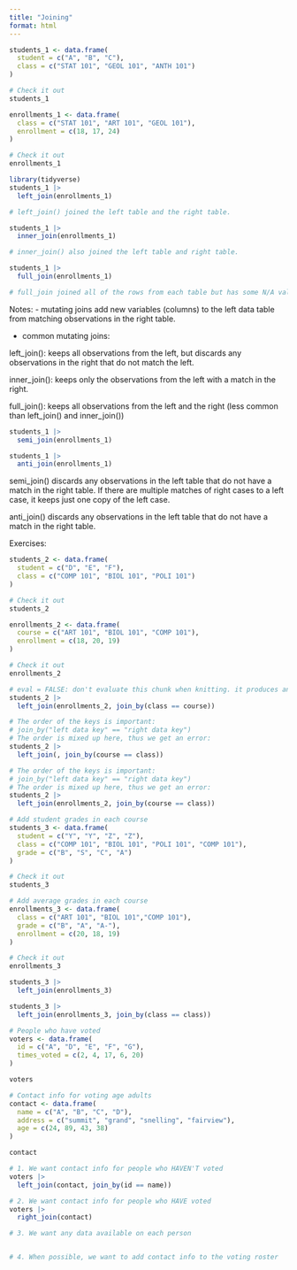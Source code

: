 ```yaml
---
title: "Joining"
format: html
---
```


```r
students_1 <- data.frame(
  student = c("A", "B", "C"),
  class = c("STAT 101", "GEOL 101", "ANTH 101")
)

# Check it out
students_1

enrollments_1 <- data.frame(
  class = c("STAT 101", "ART 101", "GEOL 101"),
  enrollment = c(18, 17, 24)
)

# Check it out
enrollments_1
```


```r
library(tidyverse)
students_1 |> 
  left_join(enrollments_1)

# left_join() joined the left table and the right table. 
```



```r
students_1 |> 
  inner_join(enrollments_1)

# inner_join() also joined the left table and right table. 
```



```r
students_1 |> 
  full_join(enrollments_1)

# full_join joined all of the rows from each table but has some N/A values. 
```


Notes: 
- mutating joins add new variables (columns) to the left data table from matching observations in the right table. 

- common mutating joins: 

left_join(): keeps all observations from the left, but discards any observations in the right that do not match the left.

inner_join(): keeps only the observations from the left with a match in the right. 

full_join(): keeps all observations from the left and the right (less common than left_join() and inner_join())



```r
students_1 |> 
  semi_join(enrollments_1)
```

```r
students_1 |> 
  anti_join(enrollments_1)
```


semi_join() discards any observations in the left table that do not have a match in the right table. If there are multiple matches of right cases to a left case, it keeps just one copy of the left case. 

anti_join() discards any observations in the left table that do not have a match in the right table. 


Exercises:


```r
students_2 <- data.frame(
  student = c("D", "E", "F"),
  class = c("COMP 101", "BIOL 101", "POLI 101")
)

# Check it out
students_2
```


```r
enrollments_2 <- data.frame(
  course = c("ART 101", "BIOL 101", "COMP 101"),
  enrollment = c(18, 20, 19)
)

# Check it out
enrollments_2
```

```r
# eval = FALSE: don't evaluate this chunk when knitting. it produces an error.
students_2 |> 
  left_join(enrollments_2, join_by(class == course))

```

```r
# The order of the keys is important:
# join_by("left data key" == "right data key")
# The order is mixed up here, thus we get an error:
students_2 |> 
  left_join(, join_by(course == class))
```

```r
# The order of the keys is important:
# join_by("left data key" == "right data key")
# The order is mixed up here, thus we get an error:
students_2 |> 
  left_join(enrollments_2, join_by(course == class))
```

```r
# Add student grades in each course
students_3 <- data.frame(
  student = c("Y", "Y", "Z", "Z"),
  class = c("COMP 101", "BIOL 101", "POLI 101", "COMP 101"),
  grade = c("B", "S", "C", "A")
)

# Check it out
students_3
```


```r
# Add average grades in each course
enrollments_3 <- data.frame(
  class = c("ART 101", "BIOL 101","COMP 101"),
  grade = c("B", "A", "A-"),
  enrollment = c(20, 18, 19)
)

# Check it out
enrollments_3
```



```r
students_3 |> 
  left_join(enrollments_3)
```


```r
students_3 |> 
  left_join(enrollments_3, join_by(class == class))
```


```r
# People who have voted
voters <- data.frame(
  id = c("A", "D", "E", "F", "G"),
  times_voted = c(2, 4, 17, 6, 20)
)

voters
```
```r
# Contact info for voting age adults
contact <- data.frame(
  name = c("A", "B", "C", "D"),
  address = c("summit", "grand", "snelling", "fairview"),
  age = c(24, 89, 43, 38)
)

contact
```



```r
# 1. We want contact info for people who HAVEN'T voted
voters |>
  left_join(contact, join_by(id == name))

# 2. We want contact info for people who HAVE voted
voters |>
  right_join(contact)

# 3. We want any data available on each person


# 4. When possible, we want to add contact info to the voting roster
```









